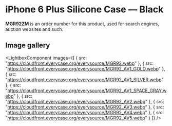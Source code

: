 
# iPhone 6 Plus Silicone Case — Black

<Callout type='info' emoji='👉🏻'>**MGR92ZM** is an order number for this product, used for search engines, auction websites and such.</Callout>

## Image gallery

<LightboxComponent
    images={[
      {
        src: "https://cloudfront.everycase.org/everysource/MGR92.webp"
      },
      {
        src: "https://cloudfront.everycase.org/everysource/MGR92_AV1_GOLD.webp"
      },
      {
        src: "https://cloudfront.everycase.org/everysource/MGR92_AV1_SILVER.webp"
      },
      {
        src: "https://cloudfront.everycase.org/everysource/MGR92_AV1_SPACE_GRAY.webp"
      },
      {
        src: "https://cloudfront.everycase.org/everysource/MGR92_AV2.webp"
      },
      {
        src: "https://cloudfront.everycase.org/everysource/MGR92_AV3.webp"
      },
      {
        src: "https://cloudfront.everycase.org/everysource/MGR92_AV4.webp"
      },
      {
        src: "https://cloudfront.everycase.org/everysource/MGR92_AV5.webp"
      }
    ]}
  />
